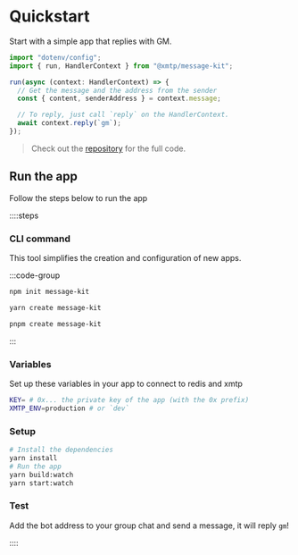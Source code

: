 # Quickstart

Start with a simple app that replies with GM.

```jsx [src/index.ts]
import "dotenv/config";
import { run, HandlerContext } from "@xmtp/message-kit";

run(async (context: HandlerContext) => {
  // Get the message and the address from the sender
  const { content, senderAddress } = context.message;

  // To reply, just call `reply` on the HandlerContext.
  await context.reply(`gm`);
});
```

> Check out the [repository](https://github.com/xmtp-labs/message-kit/tree/main/examples/gm) for the full code.

## Run the app

Follow the steps below to run the app

::::steps

### CLI command

This tool simplifies the creation and configuration of new apps.

:::code-group

```bash [npm]
npm init message-kit
```

```bash [yarn]
yarn create message-kit
```

```bash [pnpm]
pnpm create message-kit
```

:::

### Variables

Set up these variables in your app to connect to redis and xmtp

```bash [cmd]
KEY= # 0x... the private key of the app (with the 0x prefix)
XMTP_ENV=production # or `dev`
```

### Setup

```bash [cmd]
# Install the dependencies
yarn install
# Run the app
yarn build:watch
yarn start:watch
```

### Test

Add the bot address to your group chat and send a message, it will reply `gm`!

::::
